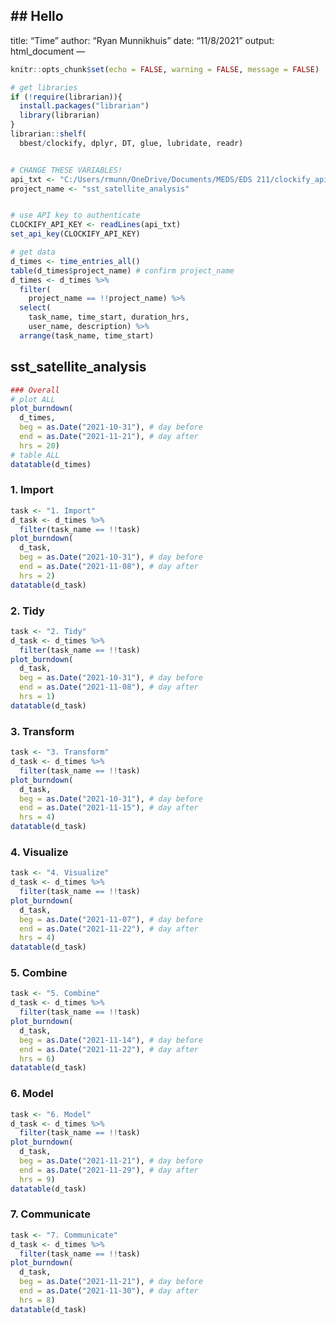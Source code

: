## Hello
---
title: "Time"
author: "Ryan Munnikhuis"
date: "11/8/2021"
output: html_document
---

```r
knitr::opts_chunk$set(echo = FALSE, warning = FALSE, message = FALSE)
```

```r
# get libraries
if (!require(librarian)){
  install.packages("librarian")
  library(librarian)
}
librarian::shelf(
  bbest/clockify, dplyr, DT, glue, lubridate, readr)


# CHANGE THESE VARIABLES!
api_txt <- "C:/Users/rmunn/OneDrive/Documents/MEDS/EDS 211/clockify_api-key.txt"
project_name <- "sst_satellite_analysis"


# use API key to authenticate
CLOCKIFY_API_KEY <- readLines(api_txt)
set_api_key(CLOCKIFY_API_KEY)

# get data
d_times <- time_entries_all()
table(d_times$project_name) # confirm project_name
d_times <- d_times %>%
  filter(
    project_name == !!project_name) %>%
  select(
    task_name, time_start, duration_hrs, 
    user_name, description) %>% 
  arrange(task_name, time_start)
```

## sst_satellite_analysis {.tabset}
```r

### Overall
# plot ALL
plot_burndown(
  d_times,
  beg = as.Date("2021-10-31"), # day before
  end = as.Date("2021-11-21"), # day after
  hrs = 20)
# table ALL
datatable(d_times)
```
### 1. Import
```r
task <- "1. Import"
d_task <- d_times %>%
  filter(task_name == !!task)
plot_burndown(
  d_task,
  beg = as.Date("2021-10-31"), # day before
  end = as.Date("2021-11-08"), # day after
  hrs = 2)
datatable(d_task)
```
### 2. Tidy
```r
task <- "2. Tidy"
d_task <- d_times %>%
  filter(task_name == !!task)
plot_burndown(
  d_task,
  beg = as.Date("2021-10-31"), # day before
  end = as.Date("2021-11-08"), # day after
  hrs = 1)
datatable(d_task)
```
### 3. Transform
```r
task <- "3. Transform"
d_task <- d_times %>%
  filter(task_name == !!task)
plot_burndown(
  d_task,
  beg = as.Date("2021-10-31"), # day before
  end = as.Date("2021-11-15"), # day after
  hrs = 4)
datatable(d_task)
```
### 4. Visualize
```r
task <- "4. Visualize"
d_task <- d_times %>%
  filter(task_name == !!task)
plot_burndown(
  d_task,
  beg = as.Date("2021-11-07"), # day before
  end = as.Date("2021-11-22"), # day after
  hrs = 4)
datatable(d_task)
```
### 5. Combine
```r
task <- "5. Combine"
d_task <- d_times %>%
  filter(task_name == !!task)
plot_burndown(
  d_task,
  beg = as.Date("2021-11-14"), # day before
  end = as.Date("2021-11-22"), # day after
  hrs = 6)
datatable(d_task)
```
### 6. Model
```r
task <- "6. Model"
d_task <- d_times %>%
  filter(task_name == !!task)
plot_burndown(
  d_task,
  beg = as.Date("2021-11-21"), # day before
  end = as.Date("2021-11-29"), # day after
  hrs = 9)
datatable(d_task)
```
### 7. Communicate
```r
task <- "7. Communicate"
d_task <- d_times %>%
  filter(task_name == !!task)
plot_burndown(
  d_task,
  beg = as.Date("2021-11-21"), # day before
  end = as.Date("2021-11-30"), # day after
  hrs = 8)
datatable(d_task)
```


